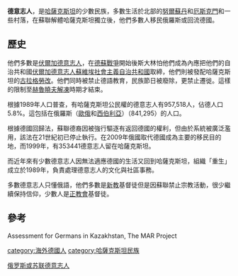 {{NoteTA
|G1=地名
|T=zh-hant:哈薩克共和國的德意志人;zh-hans:哈萨克斯坦的德意志人;
}}
{{ethnic group|
|group=哈薩克斯坦的德意志人<br/>Қазақстандық немістер<br/>Kasachstandeutsche
|image=
|caption=
|population= 176,108 (2020)<br>佔哈薩克斯坦1.0%的人口 <ref>{{cite web |url=https://www.stat.gov.kz/api/getFile/?docId=ESTAT355258 |title=Численность населения Республики Казахстан по отдельным этносам на начало 2020 года |access-date=6 August 2020 |archive-date=2011-07-23 |archive-url=https://web.archive.org/web/20110723084204/http://www.stat.kz/p_perepis/Documents/%D0%9F%D0%B5%D1%80%D0%B5%D0%BF%D0%B8%D1%81%D1%8C%20%D1%80%D1%83%D1%81.pdf |dead-url=no }}</ref>
|popplace=[[努爾蘇丹|努爾蘇丹]]和[[厄斯克門|厄斯克門]]
|langs=[[俄語|俄語]]、[[哈薩克語|哈薩克語]]和[[德語|德語]]
|religions=[[基督新教|基督新教]]；少數為[[天主教|天主教]]、[[正教會|正教會]]和[[無宗教|無宗教]]
|related= [[伏爾加德意志人|伏爾加德意志人]]、{{link-en|德意志裔在俄國、烏克蘭和蘇聯的歷史|History of Germans in Russia, Ukraine and the Soviet Union}} 和 {{link-en|吉爾吉斯斯坦的德意志人|Kyrgyzstan Germans}}
}}

'''德意志人'''，是[[哈薩克斯坦|哈薩克斯坦]]的少數民族，多數生活於北部的[[努爾蘇丹|努爾蘇丹]]和[[厄斯克門|厄斯克門]]和一些村落，在蘇聯解體哈薩克斯坦獨立後，他們多數人移民俄羅斯或回流德國。

==歷史==
他們多數是[[伏爾加德意志人|伏爾加德意志人]]，在[[德蘇戰爭|德蘇戰爭]]開始後斯大林怕他們成為內應把他們的自治共和國[[伏爾加德意志人蘇維埃社會主義自治共和國|伏爾加德意志人蘇維埃社會主義自治共和國]]取締，他們則被發配哈薩克斯坦的[[古拉格|古拉格]][[勞改|勞改]]。他們同時被禁止德語教育，民族節日被廢除，更禁止遷徙。這樣的限制至[[赫魯曉夫解凍|赫魯曉夫解凍]]時期才結束。

根據1989年人口普查，有哈薩克斯坦公民權的德意志人有957,518人，佔德人口5.8%。這包括在俄羅斯（[[歐俄|歐俄]]和[[西伯利亞|西伯利亞]]）（841,295）的人口。

根據德國回歸法，蘇聯德裔因被強行驅逐有返回德國的權利，但由於系統被廣泛濫用，該法在21世紀初已停止執行。在2009年俄國取代德國成為主要的移民目的地，而1999年，有353441德意志人留在哈薩克斯坦。

而近年來有少數德意志人因無法適應德國的生活又回到哈薩克斯坦，組織「重生」成立於1989年，負責處理德意志人的文化與社區事務。

多數德意志人只懂俄語，他們多數是[[新教|新教]]基督徒但是因蘇聯禁止宗教活動，很少繼續保持信仰，少數人是[[俄羅斯東正教|正教會]]基督徒。

==參考==
Assessment for Germans in Kazakhstan, The MAR Project

[[category:海外德國人|category:海外德國人]]
[[category:哈薩克斯坦民族|category:哈薩克斯坦民族]]
[[Category:俄罗斯或苏联德意志人|]]